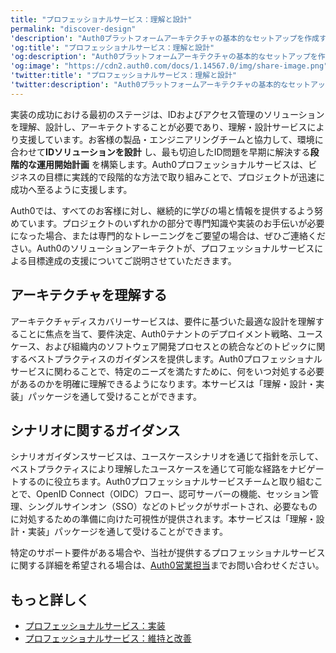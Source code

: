 ```yaml
---
title: "プロフェッショナルサービス：理解と設計"
permalink: "discover-design"
'description': "Auth0プラットフォームアーキテクチャの基本的なセットアップを作成するためのサービスを説明します。"
'og:title': "プロフェッショナルサービス：理解と設計"
'og:description': "Auth0プラットフォームアーキテクチャの基本的なセットアップを作成するためのサービスを説明します。"
'og:image': "https://cdn2.auth0.com/docs/1.14567.0/img/share-image.png"
'twitter:title': "プロフェッショナルサービス：理解と設計"
'twitter:description': "Auth0プラットフォームアーキテクチャの基本的なセットアップを作成するためのサービスを説明します。"
---
```


実装の成功における最初のステージは、IDおよびアクセス管理のソリューションを理解、設計し、アーキテクトすることが必要であり、理解・設計サービスにより支援しています。お客様の製品・エンジニアリングチームと協力して、環境に合わせて**IDソリューションを設計** し、最も切迫したID問題を早期に解決する**段階的な運用開始計画** を構築します。Auth0プロフェッショナルサービスは、ビジネスの目標に実践的で段階的な方法で取り組みことで、プロジェクトが迅速に成功へ至るように支援します。

<Callout icon="file-lines" color="#0EA5E9" iconType="regular">

Auth0では、すべてのお客様に対し、継続的に学びの場と情報を提供するよう努めています。プロジェクトのいずれかの部分で専門知識や実装のお手伝いが必要になった場合、または専門的なトレーニングをご要望の場合は、ぜひご連絡ください。Auth0のソリューションアーキテクトが、プロフェッショナルサービスによる目標達成の支援についてご説明させていただきます。

</Callout>

## アーキテクチャを理解する

アーキテクチャディスカバリーサービスは、要件に基づいた最適な設計を理解することに焦点を当て、要件決定、Auth0テナントのデプロイメント戦略、ユースケース、および組織内のソフトウェア開発プロセスとの統合などのトピックに関するベストプラクティスのガイダンスを提供します。Auth0プロフェッショナルサービスに関わることで、特定のニーズを満たすために、何をいつ対処する必要があるのかを明確に理解できるようになります。本サービスは「理解・設計・実装」パッケージを通して受けることができます。

## シナリオに関するガイダンス

シナリオガイダンスサービスは、ユースケースシナリオを通じて指針を示して、ベストプラクティスにより理解したユースケースを通じて可能な経路をナビゲートするのに役立ちます。Auth0プロフェッショナルサービスチームと取り組むことで、<Tooltip data-tooltip-id="react-containers-DefinitionTooltip-0" href="/docs/ja-jp/glossary?term=openid" tip="OpenID: アプリケーションがログイン情報を収集および保存することなくにユーザーのIDを検証できるようにする認証用のオープン標準。" cta="用語集の表示">OpenID</Tooltip> Connect（OIDC）フロー、認可サーバーの機能、セッション管理、シングルサインオン（<Tooltip data-tooltip-id="react-containers-DefinitionTooltip-0" href="/docs/ja-jp/glossary?term=single-sign-on" tip="シングルサインオン（SSO）: ユーザーが1つのアプリケーションにログインした後、そのユーザーを他のアプリケーションに自動的にログインさせるサービス。" cta="用語集の表示">SSO</Tooltip>）などのトピックがサポートされ、必要なものに対処するための準備に向けた可視性が提供されます。本サービスは「理解・設計・実装」パッケージを通して受けることができます。

特定のサポート要件がある場合や、当社が提供するプロフェッショナルサービスに関する詳細を希望される場合は、[Auth0営業担当](https://auth0.com/contact-us)までお問い合わせください。

## もっと詳しく

* [プロフェッショナルサービス：実装](/docs/ja-jp/get-started/professional-services/implement)
* [プロフェッショナルサービス：維持と改善](/docs/ja-jp/get-started/professional-services/maintain-improve)